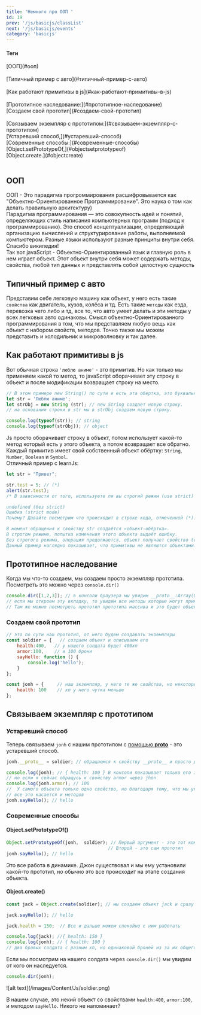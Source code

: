 ```yaml
---
title: 'Немного про ООП '
id: 19
prev: '/js/basicjs/classList'
next: '/js/basicjs/events'
category: 'basicjs'
---
```


<div className = 'mdHead'>

#### Теги

<div className = 'tag_js'>[ООП](#ооп)</div> <br/>
<div className = 'tag_js'>[Типичный пример с авто](#типичный-пример-с-авто)</div> <br/>
<div className = 'tag_js'>[Как работают примитивы в js](#как-работают-примитивы-в-js)</div> <br/>
<div className = 'tag_js'>[Прототипное наследование:](#прототипное-наследование)</div>
<div className = 'mini_tag_js'>[Создаем свой прототип](#создаем-свой-прототип)</div> <br/>
<div className = 'tag_js'>[Связываем экземпляр с прототипом:](#связываем-экземпляр-с-прототипом)</div> 
<div className = 'mini_tag_js'>[Устаревший способ,](#устаревший-способ)</div> 
<div className = 'mini_tag_js'>[Современные способы:](#современные-способы)</div> 
<div className = 'mini_tag_js'>[Object.setPrototypeOf,](#objectsetprototypeof)</div>
<div className = 'mini_tag_js'>[Object.create.](#objectcreate)</div> <br/>

</div>

## ООП ##
ООП - Это парадигма прогроммирования расшифровывается как "Объектно-Ориентированное Программирование".
Это наука о том как делать правильную архитектуру)<br/>
Парадигма программирования — это совокупность идей и понятий, определяющих стиль написания компьютерных программ (подход к программированию).
Это способ концептуализации, определяющий организацию вычислений и структурирование работы, выполняемой компьютером. Разные языки используют разные принципы внутри себя.
Спасибо википедия!<br/>
Так вот javaScript - Объектно-Ориентированный язык и главную роль в нем играет объект.
Этот объект внутри себя может содержать методы, свойства, любой тип данных и представлять собой целостную сущность

## Типичный пример с авто ##

Представим себе легковую машину как объект, у него есть такие `свойства` как двигатель, кузов, колёса и тд.
Есть такие `методы` как езда, перевозка чего либо и тд, все то, что авто умеет делать и эти методы у всех легковых авто одинаковы.
Смысл объектно-Ориентированного программирования в том, что мы представляем любую вещь как объект с набором свойств, методов.
Точно также мы можем представить и холодильник и микроволновку и так далее.

##  Как работают примитивы в js ##
<a name ='hi'></a>
Вот обычная строка `'люблю аниме'` - это примитив.
Но как только мы применяем какой то метод, то javaScript оборачивает эту строку в объект и после модификации возвращает строку на место.
```javaScript
// В этом примере new String() по сути и есть эта обертка, это буквальный пример.
let str = 'Люблю аниме';
let strObj = new String (str); // new String создает новую строку.
// на основании строки в str мы в strObj создаем новую строку.

console.log(typeof(str)); // string
console.log(typeof(strObj)); // object
```
Js просто оборачивает строку в объект, потом использует какой-то метод который есть у этого объекта, а потом возвращает все обратно.
Каждый примитив имеет свой собственный объект обёртку: `String`, `Number`, `Boolean` и `Symbol`.<br/>
Отличный пример с learnJs:
```javaScript
let str = "Привет";

str.test = 5; // (*)
alert(str.test);
/* В зависимости от того, используете ли вы строгий режим (use strict) или нет, результат может быть:

undefined (без strict)
Ошибка (strict mode)
Почему? Давайте посмотрим что происходит в строке кода, отмеченной (*):

В момент обращения к свойству str создаётся «объект-обёртка».
В строгом режиме, попытка изменения этого объекта выдаёт ошибку.
Без строгого режима, операция продолжается, объект получает свойство test, но после этого он удаляется, так что на последней линии str больше не имеет свойства test.
Данный пример наглядно показывает, что примитивы не являются объектами. */
```
##  Прототипное наследование

Когда мы что-то создаем, мы создаем просто экземпляр прототипа. Посмотреть это можно через `console.dir()`
```javaScript
console.dir([1,2,3]); // в консоли браузера мы увидим __proto__:Array(0)
// если мы откроем эту вкладку, то увидим все методы которые могут применяться к массивам.
// Там же можно посмотреть прототип прототипа массива и это будет объект, все приходит к объекту
```
### Создаем свой прототип

```javaScript
// это по сути наш прототип, от него будем создавать экземпляры
const soldier = {   // создаем объект и описываем его
    health:400,   // у нашего солдата будет 400хп
    armor:100,    // и 100 брони
    sayHello: function () {
        console.log('hello');
    }
};

const jonh = {     // наш экземпляр, у него те же свойства, но некоторые отличаются в виду его особеностей
    health: 100    // хп у него чутка меньше
};
```
## Связываем экземпляр с прототипом ##

### Устаревший способ ###

Теперь связываем `jonh` с нашим прототипом с [помощью  __proto__]()  -  это устаревший способ.
```javaScript
jonh.__proto__ = soldier; // обращаемся к свойству __proto__ и просто добавляем туда экземпляр.

console.log(jonh); // { health: 100 } В консоли показывает только его здоровье
// но если я сейчас обращусь к свойству armor через jhon
console.log(jonh.armor); // 100
//  У самого объекта только одно свойство, но благодаря тому, что мы указали прототип он так же получил и свойства прототипа!
// все это касается и методов
jonh.sayHello(); // hello
```

### Современные способы ###

#### Object.setPrototypeOf() ####
```javaScript
Object.setPrototypeOf(jonh,  soldier); // Первый аргумент - это тот кому мы назначаем прототип
                                      // Второй - это сам прототип
jonh.sayHello(); // hello
```
Это все работа в динамике. Джон существовал и мы ему установили какой-то прототип,
но обычно это все происходит на этапе создания объекта.

#### Object.create() ####
```javaScript
const jack = Object.create(soldier); // мы создаем объект jack и сразу назначили ему прототип!

jack.sayHello(); // hello

jack.health = 150;  // Все и дальше можем спокойно с ним работать

console.log(jack); //{ health: 150 }
console.log(jonh); // { health: 100 }
// два бравых солдата с разным хп, но одинаковой броней из за их общего прототипа
```
Если мы посмотрим на нашего солдата через `console.dir()` мы увидим от кого он наследуется.
```javaScript
console.dir(jonh);
```

<div className='container-img'> <span className="img"> ![alt text](/images/Content/Js/soldier.png) </span></div>

В нашем случае, это некий объект со свойствами  `health:400`, `armor:100`, и методом `sayHello`. Никого не напоминает?

